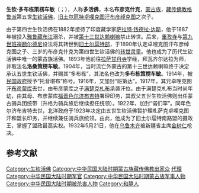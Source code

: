 {{Infobox Tulku
| name = 生钦·多布栋策楞车敏
| image = 
| caption =
| tulku = 生钦活佛
| predecessor = 生钦·洛桑班丹群培
| successor = 生钦·洛桑坚赞
| order = 五
| title =
| birth date = 1887年
| birth place = [[新疆|新疆]][[和静|和静]]
| recognize date = 1890年
| enthrone date = 
| death date = {{death date and age|1932|5|21|1887|1|1}}
| death place = [[新疆|新疆]][[乌鲁木齐|乌鲁木齐]]
| dharma name = 洛桑策楞车敏、多布栋策楞车敏
| birth name = 布彦克什克
| father = [[布彦绰克图|布彦绰克图]]
| mother = 色勒特博勒噶丹
}}
'''生钦·多布栋策楞车敏'''（{{bo|z=སེང་ཆེན་ཐུབ་བསྟན་ཚེ་རིང།|w=seng chen thub bstan tshe ring}}；{{bd|1887年||1932年|5月21日}}），人称'''多活佛'''，本名'''布彦克什克'''，[[蒙古族|蒙古族]]，[[藏传佛教|藏传佛教]][[格鲁派|格鲁派]]第五世[[生钦活佛|生钦活佛]]，[[旧土尔扈特部|旧土尔扈特卓哩克图汗]][[布彦绰克图|布彦绰克图]]之次子。

由于第四世生钦活佛在1882年接待了印度藏学家[[萨拉特·钱德拉·达斯|萨拉特·钱德拉·达斯]]，他于1887年被投入[[雅鲁藏布江|雅鲁藏布江]]溺杀，并被[[第十三世达赖喇嘛|第十三世达赖喇嘛]]禁止转世。后来，[[重孜寺|重孜寺]]与[[第九世班禅额尔德尼|第九世班禅额尔德尼]]设法将其转世到[[旧土尔扈特部|旧土尔扈特部]]，于1890年认定卓哩克图汗布彦绰克图之子、三岁的布彦克什克为第四世生钦活佛的[[转世灵童|转世灵童]]。他也成为了历代生钦活佛中唯一的蒙古族活佛。1893年他前往[[拉萨|拉萨]][[甘丹寺|甘丹寺]]学经，拜瓦齐尔达拉为师，并取法名'''洛桑策楞车敏'''。1904年，当时流亡外蒙古的第十三世达赖喇嘛终于决定承认五世生钦活佛，并赐其“多布栋”，其法名也改为'''多布栋策楞车敏'''。1914年，被[[民国政府|民国政府]]授予“托音堪布”称号。1916年，又加封“班第达”。1917年，其兄卓哩克图汗[[布彦蒙库|布彦蒙库]]去世，由布彦蒙库之子[[满楚克札布|满楚克札布]]承袭汗位。由于满楚克札布当时尚年幼，由其母、布彦蒙库[[福晋|福晋]][[色尔济布吉特|色尔济布吉特]]署理印务，其叔父五世生钦活佛则出任蒙古骑兵团统带（升格为骑兵旅后继续担任统领）。1922年，加封“诺们罕”。同年色尔济布吉特去世，北洋政府于1923年决定由五世生钦活佛暂护理札萨克卓哩克图汗和盟长印务，并继续兼任骑兵旅统领。由此，他成为了旧土尔扈特南路盟的摄政王，掌握了盟政最高实权。1932年5月21日，他在[[乌鲁木齐|乌鲁木齐]]被新疆省主席[[金树仁|金树仁]]枪决。{{r|zhou2009}}{{r|zhou2011}}

== 参考文献 ==
{{reflist|refs=
<ref name=zhou2009>{{cite journal|title=五世生钦活佛多布栋策楞车敏身世考释与订误|author=周学军|journal=伊犁师范学院学报（社会科学版）|year=2009}}</ref>
<ref name=zhou2011>{{cite journal|title=再论五世生钦活佛多布栋策楞车敏的身世和历史地位|author=周学军|journal=西部蒙古论坛|year=2011}}</ref>
}}

[[Category:生钦活佛|Category:生钦活佛]]
[[Category:中华民国大陆时期蒙古族藏传佛教出家众|Category:中华民国大陆时期蒙古族藏传佛教出家众]]
[[Category:中华民国盟长|代理]]
[[Category:中华民国大陆时期军官|Category:中华民国大陆时期军官]]
[[Category:中华民国大陆时期蒙古族军事人物|Category:中华民国大陆时期蒙古族军事人物]]
[[Category:中华民国大陆时期被杀害人物|Category:中华民国大陆时期被杀害人物]]
[[Category:和静人|Category:和静人]]